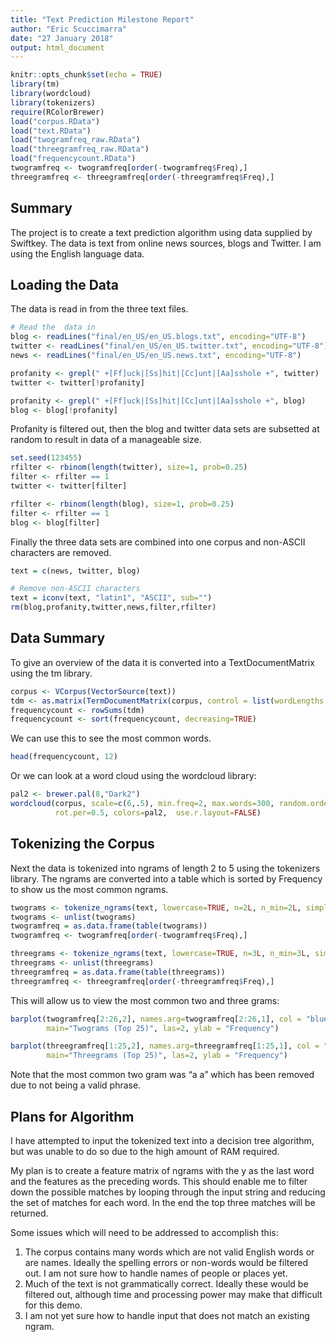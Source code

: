 ```yaml
---
title: "Text Prediction Milestone Report"
author: "Eric Scuccimarra"
date: "27 January 2018"
output: html_document
---
```


```r
knitr::opts_chunk$set(echo = TRUE)
library(tm)
library(wordcloud)
library(tokenizers)
require(RColorBrewer)
load("corpus.RData")
load("text.RData")
load("twogramfreq_raw.RData")
load("threegramfreq_raw.RData")
load("frequencycount.RData")
twogramfreq <- twogramfreq[order(-twogramfreq$Freq),]
threegramfreq <- threegramfreq[order(-threegramfreq$Freq),]
```

## Summary

The project is to create a text prediction algorithm using data supplied by Swiftkey. The data is text from online news sources, blogs and Twitter. I am using the English language data.

## Loading the Data

The data is read in from the three text files. 

```r
# Read the  data in
blog <- readLines("final/en_US/en_US.blogs.txt", encoding="UTF-8")
twitter <- readLines("final/en_US/en_US.twitter.txt", encoding="UTF-8")
news <- readLines("final/en_US/en_US.news.txt", encoding="UTF-8")
```

```r
profanity <- grepl(" +[Ff]uck|[Ss]hit|[Cc]unt|[Aa]sshole +", twitter)
twitter <- twitter[!profanity]

profanity <- grepl(" +[Ff]uck|[Ss]hit|[Cc]unt|[Aa]sshole +", blog)
blog <- blog[!profanity]
```

Profanity is filtered out, then the blog and twitter data sets are subsetted at random to result in data of a manageable size.

```r
set.seed(123455)
rfilter <- rbinom(length(twitter), size=1, prob=0.25)
filter <- rfilter == 1
twitter <- twitter[filter]

rfilter <- rbinom(length(blog), size=1, prob=0.25)
filter <- rfilter == 1
blog <- blog[filter]
```

Finally the three data sets are combined into one corpus and non-ASCII characters are removed.

```r
text = c(news, twitter, blog)

# Remove non-ASCII characters
text = iconv(text, "latin1", "ASCII", sub="")
rm(blog,profanity,twitter,news,filter,rfilter)
```

## Data Summary

To give an overview of the data it is converted into a TextDocumentMatrix using the tm library. 

```r
corpus <- VCorpus(VectorSource(text))
tdm <- as.matrix(TermDocumentMatrix(corpus, control = list(wordLengths = c(3, Inf))))
frequencycount <- rowSums(tdm)
frequencycount <- sort(frequencycount, decreasing=TRUE)
```

We can use this to see the most common words.

```r
head(frequencycount, 12)
```

Or we can look at a word cloud using the wordcloud library:
```r
pal2 <- brewer.pal(8,"Dark2")
wordcloud(corpus, scale=c(6,.5), min.freq=2, max.words=300, random.order=TRUE,
          rot.per=0.5, colors=pal2,  use.r.layout=FALSE)
```

## Tokenizing the Corpus

Next the data is tokenized into ngrams of length 2 to 5 using the tokenizers library. The ngrams are converted into a table which is sorted by Frequency to show us the most common ngrams.

```r
twograms <- tokenize_ngrams(text, lowercase=TRUE, n=2L, n_min=2L, simplify=TRUE)
twograms <- unlist(twograms)
twogramfreq = as.data.frame(table(twograms))
twogramfreq <- twogramfreq[order(-twogramfreq$Freq),]

threegrams <- tokenize_ngrams(text, lowercase=TRUE, n=3L, n_min=3L, simplify=TRUE)
threegrams <- unlist(threegrams)
threegramfreq = as.data.frame(table(threegrams))
threegramfreq <- threegramfreq[order(-threegramfreq$Freq),]
```

This will allow us to view the most common two and three grams:

```r
barplot(twogramfreq[2:26,2], names.arg=twogramfreq[2:26,1], col = "blue", 
        main="Twograms (Top 25)", las=2, ylab = "Frequency")

barplot(threegramfreq[1:25,2], names.arg=threegramfreq[1:25,1], col = "red", 
        main="Threegrams (Top 25)", las=2, ylab = "Frequency")
```

Note that the most common two gram was "a a" which has been removed due to not being a valid phrase.

## Plans for Algorithm

I have attempted to input the tokenized text into a decision tree algorithm, but was unable to do so due to the high amount of RAM required.

My plan is to create a feature matrix of ngrams with the y as the last word and the features as the preceding words. This should enable me to filter down the possible matches by looping through the input string and reducing the set of matches for each word. In the end the top three matches will be returned.

Some issues which will need to be addressed to accomplish this:

1. The corpus contains many words which are not valid English words or are names. Ideally the spelling errors or non-words would be filtered out. I am not sure how to handle names of people or places yet.
2. Much of the text is not grammatically correct. Ideally these would be filtered out, although time and processing power may make that difficult for this demo.
3. I am not yet sure how to handle input that does not match an existing ngram. 

